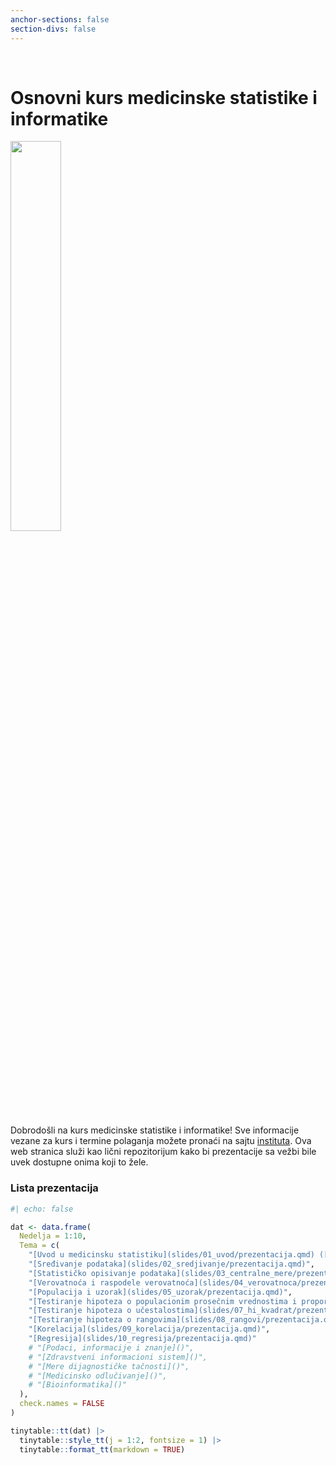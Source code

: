 ```yaml
---
anchor-sections: false
section-divs: false
---
```


::: {.grid}

::: {.g-col-6}

\

# Osnovni kurs medicinske statistike i informatike 

:::

::: {.g-col-6}

![](MSI.png){width="40%" fig-align="right"}

:::

:::

Dobrodošli na kurs medicinske statistike i informatike! Sve informacije vezane za kurs i termine polaganja možete pronaći na sajtu [instituta](http://statistika.mfub.bg.ac.rs/). Ova web stranica služi kao lični repozitorijum kako bi prezentacije sa vežbi bile uvek dostupne onima koji to žele.


### Lista prezentacija

```r
#| echo: false

dat <- data.frame(
  Nedelja = 1:10,
  Tema = c(
    "[Uvod u medicinsku statistiku](slides/01_uvod/prezentacija.qmd) ([eng](slides/01_uvod/pres.qmd))",
    "[Sređivanje podataka](slides/02_sredjivanje/prezentacija.qmd)",
    "[Statističko opisivanje podataka](slides/03_centralne_mere/prezentacija.qmd)",
    "[Verovatnoća i raspodele verovatnoća](slides/04_verovatnoca/prezentacija.qmd) ([eng](slides/04_verovatnoca/pres.qmd))",
    "[Populacija i uzorak](slides/05_uzorak/prezentacija.qmd)",
    "[Testiranje hipoteza o populacionim prosečnim vrednostima i proporcijama](slides/06_hipoteze/prezentacija.qmd)",
    "[Testiranje hipoteza o učestalostima](slides/07_hi_kvadrat/prezentacija.qmd)",
    "[Testiranje hipoteza o rangovima](slides/08_rangovi/prezentacija.qmd) ([eng](slides/08_rangovi/pres.qmd))",
    "[Korelacija](slides/09_korelacija/prezentacija.qmd)",
    "[Regresija](slides/10_regresija/prezentacija.qmd)"
    # "[Podaci, informacije i znanje]()",
    # "[Zdravstveni informacioni sistem]()",
    # "[Mere dijagnostičke tačnosti]()",
    # "[Medicinsko odlučivanje]()",
    # "[Bioinformatika]()"
  ),
  check.names = FALSE
)

tinytable::tt(dat) |> 
  tinytable::style_tt(j = 1:2, fontsize = 1) |> 
  tinytable::format_tt(markdown = TRUE)
```